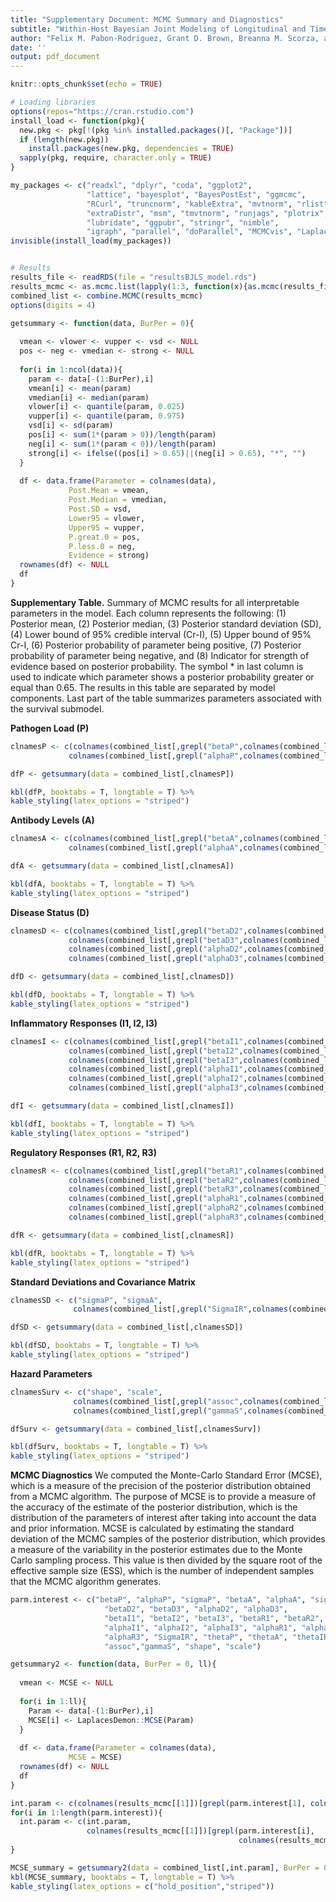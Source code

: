 ---
title: "Supplementary Document: MCMC Summary and Diagnostics"
subtitle: "Within-Host Bayesian Joint Modeling of Longitudinal and Time-to-Event Data of Leishmania Infection"
author: "Felix M. Pabon-Rodriguez, Grant D. Brown, Breanna M. Scorza, and Christine A. Petersen"
date: ''
output: pdf_document
---
 
```{r setup, include=FALSE}
knitr::opts_chunk$set(echo = TRUE)

# Loading libraries
options(repos="https://cran.rstudio.com")
install_load <- function(pkg){
  new.pkg <- pkg[!(pkg %in% installed.packages()[, "Package"])]
  if (length(new.pkg))
    install.packages(new.pkg, dependencies = TRUE)
  sapply(pkg, require, character.only = TRUE)
}

my_packages <- c("readxl", "dplyr", "coda", "ggplot2",
                 "lattice", "bayesplot", "BayesPostEst", "ggmcmc", 
                 "RCurl", "truncnorm", "kableExtra", "mvtnorm", "rlist", 
                 "extraDistr", "msm", "tmvtnorm", "runjags", "plotrix",
                 "lubridate", "ggpubr", "stringr", "nimble",
                 "igraph", "parallel", "doParallel", "MCMCvis", "LaplacesDemon")
invisible(install_load(my_packages))


# Results
results_file <- readRDS(file = "resultsBJLS_model.rds")
results_mcmc <- as.mcmc.list(lapply(1:3, function(x){as.mcmc(results_file[[x]])}))
combined_list <- combine.MCMC(results_mcmc)
options(digits = 4)
```

```{r, echo=FALSE}

getsummary <- function(data, BurPer = 0){
  
  vmean <- vlower <- vupper <- vsd <- NULL
  pos <- neg <- vmedian <- strong <- NULL
  
  for(i in 1:ncol(data)){
    param <- data[-(1:BurPer),i]
    vmean[i] <- mean(param)
    vmedian[i] <- median(param)
    vlower[i] <- quantile(param, 0.025)
    vupper[i] <- quantile(param, 0.975)
    vsd[i] <- sd(param) 
    pos[i] <- sum(1*(param > 0))/length(param)
    neg[i] <- sum(1*(param < 0))/length(param)
    strong[i] <- ifelse((pos[i] > 0.65)||(neg[i] > 0.65), "*", "")
  }
    
  df <- data.frame(Parameter = colnames(data),
             Post.Mean = vmean,
             Post.Median = vmedian,
             Post.SD = vsd,
             Lower95 = vlower,
             Upper95 = vupper,
             P.great.0 = pos,
             P.less.0 = neg,
             Evidence = strong)
  rownames(df) <- NULL
  df
}

```

**Supplementary Table.** Summary of MCMC results for all interpretable parameters in the model. Each column represents the following: (1) Posterior mean, (2) Posterior median, (3) Posterior standard deviation (SD), (4) Lower bound of 95% credible interval (Cr-I), (5) Upper bound of 95% Cr-I, (6) Posterior probability of parameter being positive, (7) Posterior probability of parameter being negative, and (8) Indicator for strength of evidence based on posterior probability. The symbol \* in last column is used to indicate which parameter shows a posterior probability greater or equal than 0.65. The results in this table are separated by model components. Last part of the table summarizes parameters associated with the survival submodel.

\vspace{0.5cm}

**Pathogen Load (P)**

```{r, echo=FALSE}

clnamesP <- c(colnames(combined_list[,grepl("betaP",colnames(combined_list))]),
             colnames(combined_list[,grepl("alphaP",colnames(combined_list))]))

dfP <- getsummary(data = combined_list[,clnamesP])

kbl(dfP, booktabs = T, longtable = T) %>%
kable_styling(latex_options = "striped")
```

\newpage

**Antibody Levels (A)**

```{r, echo=FALSE}

clnamesA <- c(colnames(combined_list[,grepl("betaA",colnames(combined_list))]),
             colnames(combined_list[,grepl("alphaA",colnames(combined_list))]))

dfA <- getsummary(data = combined_list[,clnamesA])

kbl(dfA, booktabs = T, longtable = T) %>%
kable_styling(latex_options = "striped")
```

\newpage

**Disease Status (D)**

```{r, echo=FALSE}

clnamesD <- c(colnames(combined_list[,grepl("betaD2",colnames(combined_list))]),
             colnames(combined_list[,grepl("betaD3",colnames(combined_list))]),
             colnames(combined_list[,grepl("alphaD2",colnames(combined_list))]),
             colnames(combined_list[,grepl("alphaD3",colnames(combined_list))]))

dfD <- getsummary(data = combined_list[,clnamesD])

kbl(dfD, booktabs = T, longtable = T) %>%
kable_styling(latex_options = "striped")
```

\newpage

**Inflammatory Responses (I1, I2, I3)**

```{r, echo=FALSE}

clnamesI <- c(colnames(combined_list[,grepl("betaI1",colnames(combined_list))]),
             colnames(combined_list[,grepl("betaI2",colnames(combined_list))]),
             colnames(combined_list[,grepl("betaI3",colnames(combined_list))]),
             colnames(combined_list[,grepl("alphaI1",colnames(combined_list))]),
             colnames(combined_list[,grepl("alphaI2",colnames(combined_list))]),
             colnames(combined_list[,grepl("alphaI3",colnames(combined_list))]))

dfI <- getsummary(data = combined_list[,clnamesI])

kbl(dfI, booktabs = T, longtable = T) %>%
kable_styling(latex_options = "striped")
```

\newpage

**Regulatory Responses (R1, R2, R3)**

```{r, echo=FALSE}

clnamesR <- c(colnames(combined_list[,grepl("betaR1",colnames(combined_list))]),
             colnames(combined_list[,grepl("betaR2",colnames(combined_list))]),
             colnames(combined_list[,grepl("betaR3",colnames(combined_list))]),
             colnames(combined_list[,grepl("alphaR1",colnames(combined_list))]),
             colnames(combined_list[,grepl("alphaR2",colnames(combined_list))]),
             colnames(combined_list[,grepl("alphaR3",colnames(combined_list))]))

dfR <- getsummary(data = combined_list[,clnamesR])

kbl(dfR, booktabs = T, longtable = T) %>%
kable_styling(latex_options = "striped")
```

\newpage

**Standard Deviations and Covariance Matrix**

```{r, echo=FALSE}

clnamesSD <- c("sigmaP", "sigmaA",
              colnames(combined_list[,grepl("SigmaIR",colnames(combined_list))]))

dfSD <- getsummary(data = combined_list[,clnamesSD])

kbl(dfSD, booktabs = T, longtable = T) %>%
kable_styling(latex_options = "striped")
```

\newpage

**Hazard Parameters**

```{r, echo=FALSE}

clnamesSurv <- c("shape", "scale",
              colnames(combined_list[,grepl("assoc",colnames(combined_list))]),
              colnames(combined_list[,grepl("gammaS",colnames(combined_list))]))

dfSurv <- getsummary(data = combined_list[,clnamesSurv])

kbl(dfSurv, booktabs = T, longtable = T) %>%
kable_styling(latex_options = "striped")
```


\newpage

**MCMC Diagnostics** We computed the Monte-Carlo Standard Error (MCSE), which is a measure of the precision of the posterior distribution obtained from a MCMC algorithm. The purpose of MCSE is to provide a measure of the accuracy of the estimate of the posterior distribution, which is the distribution of the parameters of interest after taking into account the data and prior information. MCSE is calculated by estimating the standard deviation of the MCMC samples of the posterior distribution, which provides a measure of the variability in the posterior estimates due to the Monte Carlo sampling process. This value is then divided by the square root of the effective sample size (ESS), which is the number of independent samples that the MCMC algorithm generates.

```{r, echo=FALSE}
parm.interest <- c("betaP", "alphaP", "sigmaP", "betaA", "alphaA", "sigmaA", 
                     "betaD2", "betaD3", "alphaD2", "alphaD3",
                     "betaI1", "betaI2", "betaI3", "betaR1", "betaR2", "betaR3", 
                     "alphaI1", "alphaI2", "alphaI3", "alphaR1", "alphaR2", 
                     "alphaR3", "SigmaIR", "thetaP", "thetaA", "thetaIR",
                     "assoc","gammaS", "shape", "scale")

getsummary2 <- function(data, BurPer = 0, ll){
  
  vmean <- MCSE <- NULL
  
  for(i in 1:ll){
    Param <- data[-(1:BurPer),i]
    MCSE[i] <- LaplacesDemon::MCSE(Param)
  }
    
  df <- data.frame(Parameter = colnames(data),
             MCSE = MCSE)
  rownames(df) <- NULL
  df
}

int.param <- c(colnames(results_mcmc[[1]])[grepl(parm.interest[1], colnames(results_mcmc[[1]]))])
for(i in 1:length(parm.interest)){
  int.param <- c(int.param, 
                 colnames(results_mcmc[[1]])[grepl(parm.interest[i], 
                                                   colnames(results_mcmc[[1]]))])
}

MCSE_summary = getsummary2(data = combined_list[,int.param], BurPer = 0, ll = length(int.param))
kbl(MCSE_summary, booktabs = T, longtable = T) %>%
kable_styling(latex_options = c("hold_position","striped"))
```






